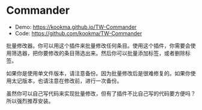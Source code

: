 # Commander

- Demo: https://kookma.github.io/TW-Commander
- Code: https://github.com/kookma/TW-Commander

批量修改器。你可以用这个插件来批量修改任何条目。使用这个插件，你需要会使用筛选器，把你要修改的条目筛选出来。然后你可以批量添加标签，或者删除标签。

如果你是使用单文件版本，请注意备份。因为批量修改后是很难修复的。如果你使用太记版本，也请注意在修改前，进行一次备份。

虽然你可以自己写代码来实现批量修改，但有了插件不比自己写的代码要方便吗？所以强烈推荐安装。
